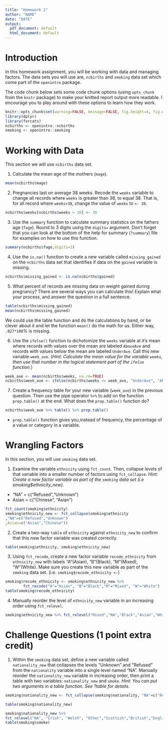```yaml
---
title: "Homework 2"
author: "NAME"
date: "DATE"
output:
  pdf_document: default
  html_document: default
---
```


# Introduction

In this homework assignment, you will be working with data and managing factors. The data sets you will use are, `ncbirths` and `smoking` data set which come part of the `openintro` package.

The code chunk below sets some code chunk options (using `opts_chunk` from the `knitr` package) to make your knitted report output more readable. I encourage you to play around with these options to learn how they work. 

```r
knitr::opts_chunk$set(warning=FALSE, message=FALSE, fig.height=4, fig.width=5, fig.align='center') 
library(dplyr)
library(forcats)
ncbirths <- openintro::ncbirths
smoking <- openintro::smoking
```

# Working with Data

This section we will use `ncbirths` data set. 

1. Calculate the mean age of the mothers (`mage`).
```r
mean(ncbirths$mage)
```

2. Pregnancies last on average 38 weeks. Recode the `weeks` variable to change all records where `weeks` is greater than 38, to equal 38. That is, for all record where `weeks>38`, change the value of `weeks` to `<- 38`.

```r
ncbirths$weeks[ncbirths$weeks > 38] <- 38
```

3. Use the `summary` function to calculate summary statistics on the fathers age (`fage`). Round to 3 digits using the `digits=` argument. Don't forget that you can look at the bottom of the help for summary (`?summary`) file for examples on how to use this function.  
```r
summary(ncbirths$fage,digits=3)
```

4. Use the `is.na()` function to create a new variable called `missing_gained` on the `ncbirths` data set that identifies if data on the `gained` variable is missing.

```r
ncbirths$missing_gained <- is.na(ncbirths$gained)
```
   
5. What percent of records are missing data on weight gained during pregnancy? There are several ways you can calculate this! Explain what your process, and answer the question in a full sentence. 

```r
table(ncbirths$missing_gained)
mean(ncbirths$missing_gained)
```

We could use the table function and do the calculations by hand, or be clever about it and let the function `mean()` do the math for us. Either way, `.027*100`% is missing.


6. Use the `ifelse()` function to dichotomize the `weeks` variable at it's mean where records with values over the mean are labeled `AboveAve` and records with values below the mean are labeled `UnderAve`. Call this new variable `week_ave`. (_Hint: Calculate the mean value for the variable `weeks`, then use that number in the logical statement part of the `ifelse` function._)

```r
week_ave <- mean(ncbirths$weeks, na.rm=TRUE)
ncbirths$week_ave <- ifelse(ncbirths$weeks <= week_ave, "UnderAve", "AboveAve")
```

7. Create a frequency table for your new variable (`week_ave`) in the previous question. Then use the pipe operator `%>%` to add on the function `prop.table()` at the end. What does the `prop.table()` function do? 

```r
ncbirths$week_ave %>% table() %>% prop.table()
```
* `prop.table()` function gives you,instead of frequency, the percentage  of a value or category in a variable. 

# Wrangling Factors 

In this section, you will use `smoking` data set.

1. Examine the variable `ethnicity` using `fct_count`. Then, collapse levels of that variable into a smaller number of factors using `fct_collapse`. _Hint: Create a new factor variable as part of the `smoking` data set (i.e smoking$ethnicity_new)._

* "NA" = c("Refused","Unknown")
* Asian = c("Chinese", "Asian")

```r
fct_count(smoking$ethnicity)
smoking$ethnicity_new <- fct_collapse(smoking$ethnicity
,"NA"=c("Refused","Unknown")
,Asian=c("Asian","Chinese"))
```

2. Create a two-way `table` of `ethnicity` against `ethnicity_new` to confirm that this new factor variable was created correctly.

```r
table(smoking$ethnicity, smoking$ethnicity_new)
```

3. Using `fct_recode`, create a new factor variable `recode_ethnicity` from `ethnicity_new` with labels "A"(Asian), "B"(Black), "M"(Mixed), "W"(White). Make sure you create this new variable as part of the `smoking` data set. (i.e. `smoking$recode_ethnicity <-`) 

```r
smoking$recode_ethnicity <- smoking$ethnicity_new %>% 
        fct_recode("A"="Asian", "B"="Black","M"="Mixed", "W"="White")
table(smoking$recode_ethnicity)
```


4.  Manually reorder the level of `ethnicity_new` variable in an increasing order using `fct_relevel`.

```r
smoking$ethnicity_new %>% fct_relevel("Mixed","NA","Black","Asian","White") %>% table()
```



# Challenge Questions (1 point extra credit)

1. Within the `smoking` data set, define a new variable called `nationality_new` that collapses the levels "Unknown" and "Refused" from the `nationality` variable into a single level named "NA". Manually reorder the `nationality_new` variable in increasing order, then print a table with two variables: `nationality_new` and `smoke`.
_Hint: You can put two arguments in a table function. See ?table for details._

```r
smoking$nationality_new <- fct_collapse(smoking$nationality, "NA"=c("Refused","Unknown"))

table(smoking$nationality_new)

smoking$nationality_new %>%
fct_relevel("NA", "Irish", "Welsh", "Other","Scottish","British","English") %>%
table(smoking$smoke)
```
